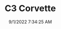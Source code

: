 ---
width: 6000
height: 4000
title: C3 Corvette
description: 1983 Chevrolet Corvette in Dripping Springs, TX.
date: 9/1/2022 7:34:25 AM
cameraMake: Sony
cameraModel: ILCE-7M3
lens: FE 24-70mm F2.8 GM
settingsfStop: f/3.5
settingsISO: ISO 50
settingsShutter: 1/25
settingsFocalLength: 47 mm
---